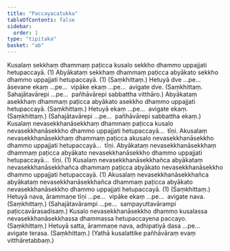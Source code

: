 ```yaml
---
title: "Paccayacatukka"
tableOfContents: false
sidebar:
  order: 1
type: "tipitaka"
basket: "ab"
---
```



<DynamicBreadcrumb />

<Division number="47">

<Paragraph number="140">
Kusalaṃ sekkhaṃ dhammaṃ paṭicca kusalo sekkho dhammo uppajjati hetupaccayā. (1)
</Paragraph>

<Paragraph number="141">
Abyākataṃ sekkhaṃ dhammaṃ paṭicca abyākato sekkho dhammo uppajjati hetupaccayā. (1) (Saṃkhittaṃ.)
</Paragraph>

<Paragraph number="142">
Hetuyā dve …pe…  āsevane ekaṃ …pe…  vipāke ekaṃ …pe…  avigate dve. (Saṃkhittaṃ. Sahajātavārepi …pe…  pañhāvārepi sabbattha vitthāro.)
</Paragraph>

</Division>
<Division number="48">

<Paragraph number="143">
Abyākataṃ asekkhaṃ dhammaṃ paṭicca abyākato asekkho dhammo uppajjati hetupaccayā. (Saṃkhittaṃ.)
</Paragraph>

<Paragraph number="144">
Hetuyā ekaṃ …pe…  avigate ekaṃ. (Saṃkhittaṃ.)
</Paragraph>

<Paragraph number="145">
(Sahajātavārepi …pe…  pañhāvārepi sabbattha ekaṃ.)
</Paragraph>

</Division>
<Division number="49">

<Paragraph number="146">
Kusalaṃ nevasekkhanāsekkhaṃ dhammaṃ paṭicca kusalo nevasekkhanāsekkho dhammo uppajjati hetupaccayā…  tīṇi.
</Paragraph>

<Paragraph number="147">
Akusalaṃ nevasekkhanāsekkhaṃ dhammaṃ paṭicca akusalo nevasekkhanāsekkho dhammo uppajjati hetupaccayā…  tīṇi.
</Paragraph>

<Paragraph number="148">
Abyākataṃ nevasekkhanāsekkhaṃ dhammaṃ paṭicca abyākato nevasekkhanāsekkho dhammo uppajjati hetupaccayā…  tīṇi. (1)
</Paragraph>

<Paragraph number="149">
Kusalaṃ nevasekkhanāsekkhañca abyākataṃ nevasekkhanāsekkhañca dhammaṃ paṭicca abyākato nevasekkhanāsekkho dhammo uppajjati hetupaccayā. (1)
</Paragraph>

<Paragraph number="150">
Akusalaṃ nevasekkhanāsekkhañca abyākataṃ nevasekkhanāsekkhañca dhammaṃ paṭicca abyākato nevasekkhanāsekkho dhammo uppajjati hetupaccayā. (1) (Saṃkhittaṃ.)
</Paragraph>

<Paragraph number="151">
Hetuyā nava, ārammaṇe tīṇi …pe…  vipāke ekaṃ …pe…  avigate nava. (Saṃkhittaṃ.)
</Paragraph>

<Paragraph number="152">
(Sahajātavārampi …pe…  sampayuttavārampi paṭiccavārasadisaṃ.)
</Paragraph>

</Division>
<Division number="50">

<Paragraph number="153">
Kusalo nevasekkhanāsekkho dhammo kusalassa nevasekkhanāsekkhassa dhammassa hetupaccayena paccayo. (Saṃkhittaṃ.)
</Paragraph>

<Paragraph number="154">
Hetuyā satta, ārammaṇe nava, adhipatiyā dasa …pe…  avigate terasa. (Saṃkhittaṃ.)
</Paragraph>

<Paragraph number="155">
(Yathā kusalattike pañhāvāraṃ evaṃ vitthāretabbaṃ.)
</Paragraph>
</Division>